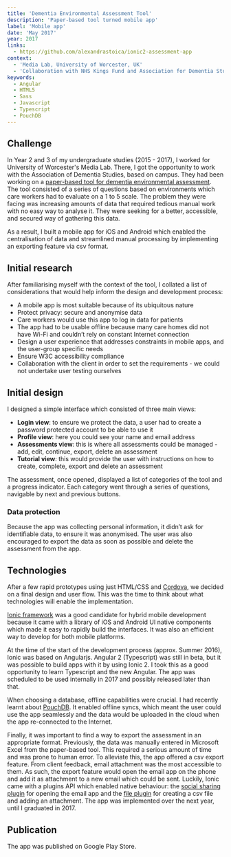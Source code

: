 ```yaml
---
title: 'Dementia Environmental Assessment Tool'
description: 'Paper-based tool turned mobile app'
label: 'Mobile app'
date: 'May 2017'
year: 2017
links:
  - https://github.com/alexandrastoica/ionic2-assessment-app
context:
  - 'Media Lab, University of Worcester, UK'
  - 'Collaboration with NHS Kings Fund and Association for Dementia Studies'
keywords:
  - Angular
  - HTML5
  - Sass
  - Javascript
  - Typescript
  - PouchDB
---
```


## Challenge

In Year 2 and 3 of my undergraduate studies (2015 - 2017), I worked for University of Worcester's Media Lab. There, I got the opportunity to work with the Association of Dementia Studies, based on campus. They had been working on a [paper-based tool for dementia environmental assessment](https://www.kingsfund.org.uk/projects/enhancing-healing-environment/ehe-design-dementia). The tool consisted of a series of questions based on environments which care workers had to evaluate on a 1 to 5 scale. The problem they were facing was increasing amounts of data that required tedious manual work with no easy way to analyse it. They were seeking for a better, accessible, and secured way of gathering this data.

As a result, I built a mobile app for iOS and Android which enabled the centralisation of data and streamlined manual processing by implementing an exporting feature via csv format.

## Initial research

After familiarising myself with the context of the tool, I collated a list of considerations that would help inform the design and development process:

- A mobile app is most suitable because of its ubiquitous nature
- Protect privacy: secure and anonymise data
- Care workers would use this app to log in data for patients
- The app had to be usable offline because many care homes did not have Wi-Fi and couldn’t rely on constant Internet connection
- Design a user experience that addresses constraints in mobile apps, and the user-group specific needs
- Ensure W3C accessibility compliance
- Collaboration with the client in order to set the requirements - we could not undertake user testing ourselves

## Initial design

I designed a simple interface which consisted of three main views:

- **Login view**: to ensure we protect the data, a user had to create a password protected account to be able to use it
- **Profile view**: here you could see your name and email address
- **Assessments view**: this is where all assessments could be managed - add, edit, continue, export, delete an assessment
- **Tutorial view**: this would provide the user with instructions on how to create, complete, export and delete an assessment

The assessment, once opened, displayed a list of categories of the tool and a progress indicator. Each category went through a series of questions, navigable by next and previous buttons.

### Data protection

Because the app was collecting personal information, it didn’t ask for identifiable data, to ensure it was anonymised. The user was also encouraged to export the data as soon as possible and delete the assessment from the app.

## Technologies

After a few rapid prototypes using just HTML/CSS and [Cordova](https://cordova.apache.org/), we decided on a final design and user flow. This was the time to think about what technologies will enable the implementation.

[Ionic framework](https://ionicframework.com/) was a good candidate for hybrid mobile development because it came with a library of iOS and Android UI native components which made it easy to rapidly build the interfaces. It was also an efficient way to develop for both mobile platforms.

At the time of the start of the development process (approx. Summer 2016), Ionic was based on Angularjs. Angular 2 (Typescript) was still in beta, but it was possible to build apps with it by using Ionic 2. I took this as a good opportunity to learn Typescript and the new Angular. The app was scheduled to be used internally in 2017 and possibly released later than that.

When choosing a database, offline capabilities were crucial. I had recently learnt about [PouchDB](https://pouchdb.com/). It enabled offline syncs, which meant the user could use the app seamlessly and the data would be uploaded in the cloud when the app re-connected to the Internet.

Finally, it was important to find a way to export the assessment in an appropriate format. Previously, the data was manually entered in Microsoft Excel from the paper-based tool. This required a serious amount of time and was prone to human error. To alleviate this, the app offered a csv export feature. From client feedback, email attachment was the most accessible to them. As such, the export feature would open the email app on the phone and add it as attachment to a new email which could be sent. Luckily, Ionic came with a plugins API which enabled native behaviour: the [social sharing plugin](https://ionicframework.com/docs/native/social-sharing) for opening the email app and the [file plugin](https://ionicframework.com/docs/native/file) for creating a csv file and adding an attachment. The app was implemented over the next year, until I graduated in 2017.

## Publication

The app was published on Google Play Store.
